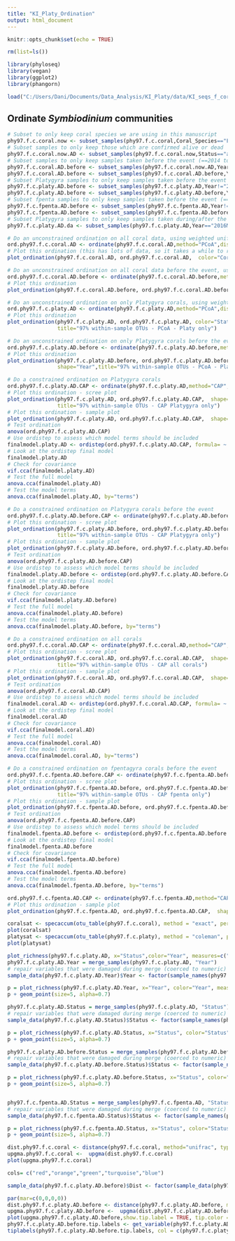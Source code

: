 ```yaml
---
title: "KI_Platy_Ordination"
output: html_document
---
```


```r
knitr::opts_chunk$set(echo = TRUE)

rm(list=ls())

library(phyloseq)
library(vegan)
library(ggplot2)
library(phangorn)

load("C:/Users/Dani/Documents/Data_Analysis/KI_Platy/data/KI_seqs_f_coral_grouped.RData")

```
## Ordinate *Symbiodinium* communities
```r
# Subset to only keep coral species we are using in this manuscript
phy97.f.c.coral.now <- subset_samples(phy97.f.c.coral,Coral_Species=="Favia_sp"|Coral_Species=="Favia_matthai"|Coral_Species=="Favia_sp"|Coral_Species=="Platygyra_sp"|Coral_Species=="Favites_halicora"|Coral_Species=="Favites_sp"|Coral_Species=="Favites_pentagona"|Coral_Species=="Hydnophora_microconos")
# Subset samples to only keep those which are confirmed alive or dead
phy97.f.c.coral.now.AD <- subset_samples(phy97.f.c.coral.now,Status=="alive"|Status=="dead")
# Subset samples to only keep samples taken before the event (==2014 to May 2015)
phy97.f.c.coral.AD.before <- subset_samples(phy97.f.c.coral.now.AD,Year!="2016March")
phy97.f.c.coral.AD.before <- subset_samples(phy97.f.c.coral.AD.before,Year!="2015July")
# Subset Platygyra samples to only keep samples taken before the event (==2014 to May 2015)
phy97.f.c.platy.AD.before <- subset_samples(phy97.f.c.platy.AD,Year!="2016March")
phy97.f.c.platy.AD.before <- subset_samples(phy97.f.c.platy.AD.before,Year!="2015July")
# Subset fpenta samples to only keep samples taken before the event (==2014 to May 2015)
phy97.f.c.fpenta.AD.before <- subset_samples(phy97.f.c.fpenta.AD,Year!="2016March")
phy97.f.c.fpenta.AD.before <- subset_samples(phy97.f.c.fpenta.AD.before,Year!="2015July")
# Subset Platygyra samples to only keep samples taken during/after the event (== July 2015 - 2016)
phy97.f.c.platy.AD.da <- subset_samples(phy97.f.c.platy.AD,Year=="2016March"|Year=="2015July")

# Do an unconstrained ordination on all coral data, using weighted unifrac distances
ord.phy97.f.c.coral.AD <- ordinate(phy97.f.c.coral.AD,method="PCoA",distance="wunifrac")
# Plot this ordination (this has lots of data, so it takes a while to run)
plot_ordination(phy97.f.c.coral.AD, ord.phy97.f.c.coral.AD,  color="Coral_Species", shape="Status",title="97% within-sample OTUs - PCoA") 

# Do an unconstrained ordination on all coral data before the event, using weighted unifrac distances
ord.phy97.f.c.coral.AD.before <- ordinate(phy97.f.c.coral.AD.before,method="PCoA",distance="wunifrac")
# Plot this ordination 
plot_ordination(phy97.f.c.coral.AD.before, ord.phy97.f.c.coral.AD.before,  color="Status", shape="Coral_Species", title="97% within-sample OTUs - PCoA") 

# Do an unconstrained ordination on only Platygyra corals, using weighted unifrac distances
ord.phy97.f.c.platy.AD <- ordinate(phy97.f.c.platy.AD,method="PCoA",distance="wunifrac")
# Plot this ordination 
plot_ordination(phy97.f.c.platy.AD, ord.phy97.f.c.platy.AD, color="Status", shape="Year",
                title="97% within-sample OTUs - PCoA - Platy only")

# Do an unconstrained ordination on only Platygyra corals before the event, using weighted unifrac distances
ord.phy97.f.c.platy.AD.before <- ordinate(phy97.f.c.platy.AD.before,method="PCoA",distance="wunifrac")
# Plot this ordination 
plot_ordination(phy97.f.c.platy.AD.before, ord.phy97.f.c.platy.AD.before, color="Dist", 
                shape="Year",title="97% within-sample OTUs - PCoA - Platy only")

# Do a constrained ordination on Platygyra corals
ord.phy97.f.c.platy.AD.CAP <- ordinate(phy97.f.c.platy.AD,method="CAP",distance="wunifrac",formula= ~ Year + Dist + Status)
# Plot this ordination - scree plot
plot_ordination(phy97.f.c.platy.AD, ord.phy97.f.c.platy.AD.CAP,  shape="Status",type="scree",
                title="97% within-sample OTUs - CAP Platygyra only")
# Plot this ordination - sample plot
plot_ordination(phy97.f.c.platy.AD, ord.phy97.f.c.platy.AD.CAP,  shape="Status", color="Dist",type="samples",title="97% within-sample OTUs - CAP Platygyra only")
# Test ordination
anova(ord.phy97.f.c.platy.AD.CAP)
# Use ordistep to assess which model terms should be included
finalmodel.platy.AD <- ordistep(ord.phy97.f.c.platy.AD.CAP, formula= ~ Year + Dist + Status, direction = c("both"), Pin = 0.05, Pout = 0.1, pstep = 100, perm.max = 1000, steps = 50, trace = TRUE)
# Look at the ordistep final model
finalmodel.platy.AD
# Check for covariance
vif.cca(finalmodel.platy.AD)
# Test the full model
anova.cca(finalmodel.platy.AD)
# Test the model terms
anova.cca(finalmodel.platy.AD, by="terms")

# Do a constrained ordination on Platygyra corals before the event
ord.phy97.f.c.platy.AD.before.CAP <- ordinate(phy97.f.c.platy.AD.before,method="CAP",distance="wunifrac",formula= ~ Year + Status + Dist)
# Plot this ordination - scree plot
plot_ordination(phy97.f.c.platy.AD.before, ord.phy97.f.c.platy.AD.before.CAP,  shape="Status",type="scree",
                title="97% within-sample OTUs - CAP Platygyra only")
# Plot this ordination - sample plot
plot_ordination(phy97.f.c.platy.AD.before, ord.phy97.f.c.platy.AD.before.CAP,  shape="Status", color="Site",type="samples",title="97% within-sample OTUs - CAP Platygyra only")
# Test ordination
anova(ord.phy97.f.c.platy.AD.before.CAP)
# Use ordistep to assess which model terms should be included
finalmodel.platy.AD.before <- ordistep(ord.phy97.f.c.platy.AD.before.CAP, formula= ~ Year + Status +  Dist, direction = c("both"), Pin = 0.05, Pout = 0.1, pstep = 100, perm.max = 1000, steps = 50, trace = TRUE)
# Look at the ordistep final model
finalmodel.platy.AD.before
# Check for covariance
vif.cca(finalmodel.platy.AD.before)
# Test the full model
anova.cca(finalmodel.platy.AD.before)
# Test the model terms
anova.cca(finalmodel.platy.AD.before, by="terms")

# Do a constrained ordination on all corals
ord.phy97.f.c.coral.AD.CAP <- ordinate(phy97.f.c.coral.AD,method="CAP",distance="wunifrac",formula= ~ Year + Status + Dist + Coral_Species + Year*Status + Year*Dist + Year*Coral_Species + Status*Dist + Status*Coral_Species + Dist*Coral_Species)
# Plot this ordination - scree plot
plot_ordination(phy97.f.c.coral.AD, ord.phy97.f.c.coral.AD.CAP,  shape="Status",type="scree",
                title="97% within-sample OTUs - CAP all corals")
# Plot this ordination - sample plot
plot_ordination(phy97.f.c.coral.AD, ord.phy97.f.c.coral.AD.CAP,  shape="Status", color="Site",type="samples",title="97% within-sample OTUs - CAP all corals")
# Test ordination
anova(ord.phy97.f.c.coral.AD.CAP)
# Use ordistep to assess which model terms should be included
finalmodel.coral.AD <- ordistep(ord.phy97.f.c.coral.AD.CAP, formula= ~ Year + Status + Dist + Coral_Species + Year*Status + Year*Dist + Year*Coral_Species + Status*Dist + Status*Coral_Species + Dist*Coral_Species, direction = c("both"), Pin = 0.05, Pout = 0.1, pstep = 100, perm.max = 1000, steps = 50, trace = TRUE)
# Look at the ordistep final model
finalmodel.coral.AD
# Check for covariance
vif.cca(finalmodel.coral.AD)
# Test the full model
anova.cca(finalmodel.coral.AD)
# Test the model terms
anova.cca(finalmodel.coral.AD, by="terms")

# Do a constrained ordination on fpentagyra corals before the event
ord.phy97.f.c.fpenta.AD.before.CAP <- ordinate(phy97.f.c.fpenta.AD.before,method="CAP",distance="wunifrac",formula= ~ Year + Status + Dist)
# Plot this ordination - scree plot
plot_ordination(phy97.f.c.fpenta.AD.before, ord.phy97.f.c.fpenta.AD.before.CAP,  shape="Status",type="scree",
                title="97% within-sample OTUs - CAP fpenta only")
# Plot this ordination - sample plot
plot_ordination(phy97.f.c.fpenta.AD.before, ord.phy97.f.c.fpenta.AD.before.CAP, shape="Status", color="Dist",type="samples",title="97% within-sample OTUs - CAP fpenta only")
# Test ordination
anova(ord.phy97.f.c.fpenta.AD.before.CAP)
# Use ordistep to assess which model terms should be included
finalmodel.fpenta.AD.before <- ordistep(ord.phy97.f.c.fpenta.AD.before.CAP, formula= ~ Year + Status +  Dist, direction = c("both"), Pin = 0.05, Pout = 0.1, pstep = 100, perm.max = 1000, steps = 50, trace = TRUE)
# Look at the ordistep final model
finalmodel.fpenta.AD.before
# Check for covariance
vif.cca(finalmodel.fpenta.AD.before)
# Test the full model
anova.cca(finalmodel.fpenta.AD.before)
# Test the model terms
anova.cca(finalmodel.fpenta.AD.before, by="terms")

ord.phy97.f.c.fpenta.AD.CAP <- ordinate(phy97.f.c.fpenta.AD,method="CAP",distance="wunifrac",formula= ~ Year + Dist + Status)
# Plot this ordination - sample plot
plot_ordination(phy97.f.c.fpenta.AD, ord.phy97.f.c.fpenta.AD.CAP,  shape="Status", color="Dist",type="samples",title="97% within-sample OTUs - CAP Fpenta only")

```

```r
coralsat <- specaccum(otu_table(phy97.f.c.coral), method = "exact", permutations = 100)
plot(coralsat)
platysat <- specaccum(otu_table(phy97.f.c.platy), method = "coleman", permutations = 100)
plot(platysat)
```

```r
plot_richness(phy97.f.c.platy.AD, x="Status",color="Year", measures=c("Observed", "Chao1", "Shannon"))
phy97.f.c.platy.AD.Year = merge_samples(phy97.f.c.platy.AD, "Year")
# repair variables that were damaged during merge (coerced to numeric)
sample_data(phy97.f.c.platy.AD.Year)$Year <- factor(sample_names(phy97.f.c.platy.AD.Year), levels=c("2014","2015Jan","2015May","2015July","2016March"))

p = plot_richness(phy97.f.c.platy.AD.Year, x="Year", color="Year", measures=c("Observed","Chao1", "Shannon"))
p + geom_point(size=5, alpha=0.7)

phy97.f.c.platy.AD.Status = merge_samples(phy97.f.c.platy.AD, "Status")
# repair variables that were damaged during merge (coerced to numeric)
sample_data(phy97.f.c.platy.AD.Status)$Status <- factor(sample_names(phy97.f.c.platy.AD.Status), levels=c("alive","dead"))

p = plot_richness(phy97.f.c.platy.AD.Status, x="Status", color="Status", measures=c("Observed","Chao1", "Shannon"))
p + geom_point(size=5, alpha=0.7)

phy97.f.c.platy.AD.before.Status = merge_samples(phy97.f.c.platy.AD.before, "Status")
# repair variables that were damaged during merge (coerced to numeric)
sample_data(phy97.f.c.platy.AD.before.Status)$Status <- factor(sample_names(phy97.f.c.platy.AD.before.Status), levels=c("alive","dead"))

p = plot_richness(phy97.f.c.platy.AD.before.Status, x="Status", color="Status", measures=c("Observed","Chao1", "Shannon"))
p + geom_point(size=5, alpha=0.7)


phy97.f.c.fpenta.AD.Status = merge_samples(phy97.f.c.fpenta.AD, "Status")
# repair variables that were damaged during merge (coerced to numeric)
sample_data(phy97.f.c.fpenta.AD.Status)$Status <- factor(sample_names(phy97.f.c.fpenta.AD.Status), levels=c("alive","dead"))

p = plot_richness(phy97.f.c.fpenta.AD.Status, x="Status", color="Status", measures=c("Observed","Chao1", "Shannon"))
p + geom_point(size=5, alpha=0.7)
```

```r
dist.phy97.f.c.coral <- distance(phy97.f.c.coral, method="unifrac", type="samples")
upgma.phy97.f.c.coral <-  upgma(dist.phy97.f.c.coral)
plot(upgma.phy97.f.c.coral)

cols= c("red","orange","green","turquoise","blue")

sample_data(phy97.f.c.platy.AD.before)$Dist <- factor(sample_data(phy97.f.c.platy.AD.before)$Dist,levels=c("VeryHigh","High","HighMed","Low","VeryLow"))

par(mar=c(0,0,0,0))
dist.phy97.f.c.platy.AD.before <- distance(phy97.f.c.platy.AD.before, method="unifrac", type="samples")
upgma.phy97.f.c.platy.AD.before <-  upgma(dist.phy97.f.c.platy.AD.before)
plot(upgma.phy97.f.c.platy.AD.before,show.tip.label = TRUE, tip.color = "white")
phy97.f.c.platy.AD.before.tip.labels <- get_variable(phy97.f.c.platy.AD.before, "Status")
tiplabels(phy97.f.c.platy.AD.before.tip.labels, col = c(phy97.f.c.platy.AD.before.tip.labels), frame = "none", adj = -0.05, cex = 0.7)
```
